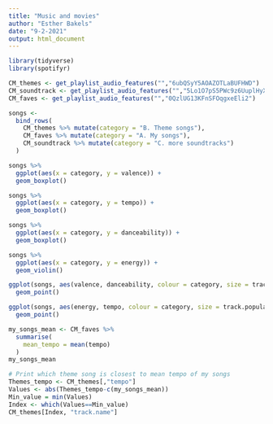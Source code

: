 ```yaml
---
title: "Music and movies"
author: "Esther Bakels"
date: "9-2-2021"
output: html_document
---
```


```r
library(tidyverse)
library(spotifyr)
```

```r
CM_themes <- get_playlist_audio_features("","6ubQSyY5AOAZOTLaBUFHWD")
CM_soundtrack <- get_playlist_audio_features("","5Lo1O7pS5PWc9z6UuplHyX")
CM_faves <- get_playlist_audio_features("","0QzlUG13KFnSFOqgxeEli2")
```

```r
songs <-
  bind_rows(
    CM_themes %>% mutate(category = "B. Theme songs"),
    CM_faves %>% mutate(category = "A. My songs"),
    CM_soundtrack %>% mutate(category = "C. more soundtracks")
  )
```

```r
songs %>%
  ggplot(aes(x = category, y = valence)) +
  geom_boxplot()
```

```r
songs %>%
  ggplot(aes(x = category, y = tempo)) +
  geom_boxplot()
```
```r
songs %>%
  ggplot(aes(x = category, y = danceability)) +
  geom_boxplot()
```
```r
songs %>%
  ggplot(aes(x = category, y = energy)) +
  geom_violin()
```



```r
ggplot(songs, aes(valence, danceability, colour = category, size = track.popularity)) + 
  geom_point()
```

```r
ggplot(songs, aes(energy, tempo, colour = category, size = track.popularity)) + 
  geom_point()
```

```r
my_songs_mean <- CM_faves %>%
  summarise(
    mean_tempo = mean(tempo)
  )
my_songs_mean
```
```r
# Print which theme song is closest to mean tempo of my songs
Themes_tempo <- CM_themes[,"tempo"]
Values <- abs(Themes_tempo-c(my_songs_mean))
Min_value = min(Values)
Index <- which(Values==Min_value)
CM_themes[Index, "track.name"]
```




